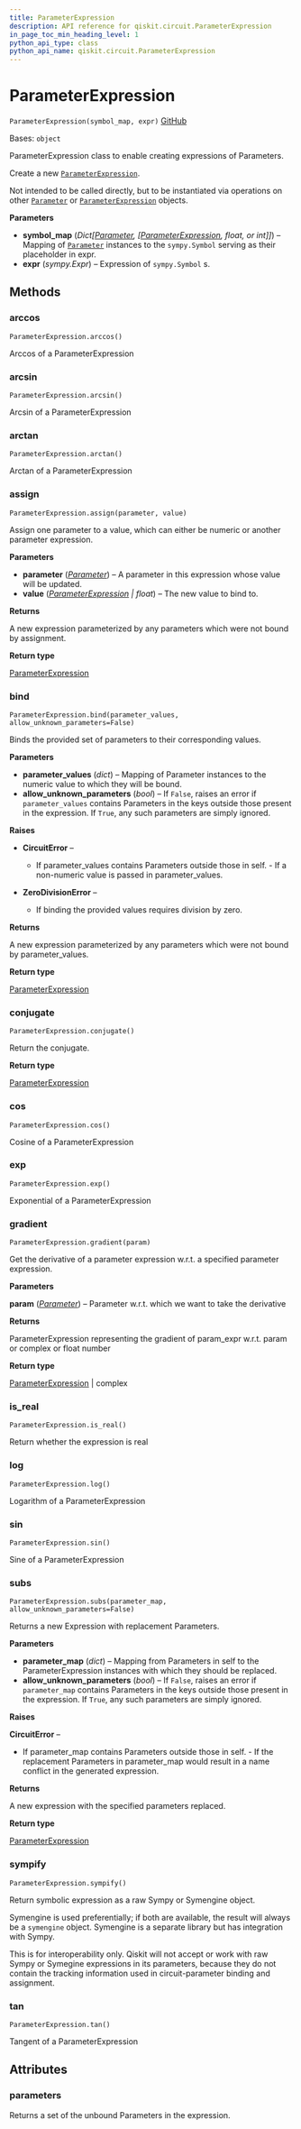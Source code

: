 ```yaml
---
title: ParameterExpression
description: API reference for qiskit.circuit.ParameterExpression
in_page_toc_min_heading_level: 1
python_api_type: class
python_api_name: qiskit.circuit.ParameterExpression
---
```


# ParameterExpression

<span id="qiskit.circuit.ParameterExpression" />

`ParameterExpression(symbol_map, expr)` [GitHub](https://github.com/qiskit/qiskit/tree/stable/0.24/qiskit/circuit/parameterexpression.py "view source code")

Bases: `object`

ParameterExpression class to enable creating expressions of Parameters.

Create a new [`ParameterExpression`](#qiskit.circuit.ParameterExpression "qiskit.circuit.ParameterExpression").

Not intended to be called directly, but to be instantiated via operations on other [`Parameter`](qiskit.circuit.Parameter "qiskit.circuit.Parameter") or [`ParameterExpression`](#qiskit.circuit.ParameterExpression "qiskit.circuit.ParameterExpression") objects.

**Parameters**

*   **symbol\_map** (*Dict\[*[*Parameter*](qiskit.circuit.Parameter "qiskit.circuit.Parameter")*, \[*[*ParameterExpression*](#qiskit.circuit.ParameterExpression "qiskit.circuit.ParameterExpression")*, float, or int]]*) – Mapping of [`Parameter`](qiskit.circuit.Parameter "qiskit.circuit.Parameter") instances to the `sympy.Symbol` serving as their placeholder in expr.
*   **expr** (*sympy.Expr*) – Expression of `sympy.Symbol` s.

## Methods

<span id="qiskit-circuit-parameterexpression-arccos" />

### arccos

<span id="qiskit.circuit.ParameterExpression.arccos" />

`ParameterExpression.arccos()`

Arccos of a ParameterExpression

<span id="qiskit-circuit-parameterexpression-arcsin" />

### arcsin

<span id="qiskit.circuit.ParameterExpression.arcsin" />

`ParameterExpression.arcsin()`

Arcsin of a ParameterExpression

<span id="qiskit-circuit-parameterexpression-arctan" />

### arctan

<span id="qiskit.circuit.ParameterExpression.arctan" />

`ParameterExpression.arctan()`

Arctan of a ParameterExpression

<span id="qiskit-circuit-parameterexpression-assign" />

### assign

<span id="qiskit.circuit.ParameterExpression.assign" />

`ParameterExpression.assign(parameter, value)`

Assign one parameter to a value, which can either be numeric or another parameter expression.

**Parameters**

*   **parameter** ([*Parameter*](qiskit.circuit.Parameter "qiskit.circuit.Parameter")) – A parameter in this expression whose value will be updated.
*   **value** ([*ParameterExpression*](qiskit.circuit.ParameterExpression "qiskit.circuit.parameterexpression.ParameterExpression") *| float*) – The new value to bind to.

**Returns**

A new expression parameterized by any parameters which were not bound by assignment.

**Return type**

[ParameterExpression](qiskit.circuit.ParameterExpression "qiskit.circuit.ParameterExpression")

<span id="qiskit-circuit-parameterexpression-bind" />

### bind

<span id="qiskit.circuit.ParameterExpression.bind" />

`ParameterExpression.bind(parameter_values, allow_unknown_parameters=False)`

Binds the provided set of parameters to their corresponding values.

**Parameters**

*   **parameter\_values** (*dict*) – Mapping of Parameter instances to the numeric value to which they will be bound.
*   **allow\_unknown\_parameters** (*bool*) – If `False`, raises an error if `parameter_values` contains Parameters in the keys outside those present in the expression. If `True`, any such parameters are simply ignored.

**Raises**

*   **CircuitError** –

    *   If parameter\_values contains Parameters outside those in self. - If a non-numeric value is passed in parameter\_values.

*   **ZeroDivisionError** –

    *   If binding the provided values requires division by zero.

**Returns**

A new expression parameterized by any parameters which were not bound by parameter\_values.

**Return type**

[ParameterExpression](qiskit.circuit.ParameterExpression "qiskit.circuit.ParameterExpression")

<span id="qiskit-circuit-parameterexpression-conjugate" />

### conjugate

<span id="qiskit.circuit.ParameterExpression.conjugate" />

`ParameterExpression.conjugate()`

Return the conjugate.

**Return type**

[ParameterExpression](qiskit.circuit.ParameterExpression "qiskit.circuit.ParameterExpression")

<span id="qiskit-circuit-parameterexpression-cos" />

### cos

<span id="qiskit.circuit.ParameterExpression.cos" />

`ParameterExpression.cos()`

Cosine of a ParameterExpression

<span id="qiskit-circuit-parameterexpression-exp" />

### exp

<span id="qiskit.circuit.ParameterExpression.exp" />

`ParameterExpression.exp()`

Exponential of a ParameterExpression

<span id="qiskit-circuit-parameterexpression-gradient" />

### gradient

<span id="qiskit.circuit.ParameterExpression.gradient" />

`ParameterExpression.gradient(param)`

Get the derivative of a parameter expression w\.r.t. a specified parameter expression.

**Parameters**

**param** ([*Parameter*](qiskit.circuit.Parameter "qiskit.circuit.Parameter")) – Parameter w\.r.t. which we want to take the derivative

**Returns**

ParameterExpression representing the gradient of param\_expr w\.r.t. param or complex or float number

**Return type**

[ParameterExpression](qiskit.circuit.ParameterExpression "qiskit.circuit.ParameterExpression") | complex

<span id="qiskit-circuit-parameterexpression-is-real" />

### is\_real

<span id="qiskit.circuit.ParameterExpression.is_real" />

`ParameterExpression.is_real()`

Return whether the expression is real

<span id="qiskit-circuit-parameterexpression-log" />

### log

<span id="qiskit.circuit.ParameterExpression.log" />

`ParameterExpression.log()`

Logarithm of a ParameterExpression

<span id="qiskit-circuit-parameterexpression-sin" />

### sin

<span id="qiskit.circuit.ParameterExpression.sin" />

`ParameterExpression.sin()`

Sine of a ParameterExpression

<span id="qiskit-circuit-parameterexpression-subs" />

### subs

<span id="qiskit.circuit.ParameterExpression.subs" />

`ParameterExpression.subs(parameter_map, allow_unknown_parameters=False)`

Returns a new Expression with replacement Parameters.

**Parameters**

*   **parameter\_map** (*dict*) – Mapping from Parameters in self to the ParameterExpression instances with which they should be replaced.
*   **allow\_unknown\_parameters** (*bool*) – If `False`, raises an error if `parameter_map` contains Parameters in the keys outside those present in the expression. If `True`, any such parameters are simply ignored.

**Raises**

**CircuitError** –

*   If parameter\_map contains Parameters outside those in self. - If the replacement Parameters in parameter\_map would result in a name conflict in the generated expression.

**Returns**

A new expression with the specified parameters replaced.

**Return type**

[ParameterExpression](qiskit.circuit.ParameterExpression "qiskit.circuit.ParameterExpression")

<span id="qiskit-circuit-parameterexpression-sympify" />

### sympify

<span id="qiskit.circuit.ParameterExpression.sympify" />

`ParameterExpression.sympify()`

Return symbolic expression as a raw Sympy or Symengine object.

Symengine is used preferentially; if both are available, the result will always be a `symengine` object. Symengine is a separate library but has integration with Sympy.

<Admonition title="Note" type="note">
  This is for interoperability only. Qiskit will not accept or work with raw Sympy or Symegine expressions in its parameters, because they do not contain the tracking information used in circuit-parameter binding and assignment.
</Admonition>

<span id="qiskit-circuit-parameterexpression-tan" />

### tan

<span id="qiskit.circuit.ParameterExpression.tan" />

`ParameterExpression.tan()`

Tangent of a ParameterExpression

## Attributes

<span id="qiskit.circuit.ParameterExpression.parameters" />

### parameters

Returns a set of the unbound Parameters in the expression.

